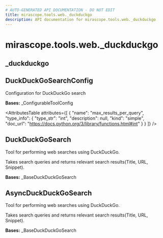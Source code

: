 ```yaml
---
# AUTO-GENERATED API DOCUMENTATION - DO NOT EDIT
title: mirascope.tools.web._duckduckgo
description: API documentation for mirascope.tools.web._duckduckgo
---
```


# mirascope.tools.web._duckduckgo

## <ApiType type="Module" path="tools/web/duckduckgo" symbolName="_duckduckgo" /> _duckduckgo

## <ApiType type="Class" path="tools/web/duckduckgo" symbolName="DuckDuckGoSearchConfig" /> DuckDuckGoSearchConfig

Configuration for DuckDuckGo search

**Bases:** _ConfigurableToolConfig

<AttributesTable
  attributes={[
  {
    "name": "max_results_per_query",
    "type_info": {
      "type_str": "int",
      "description": null,
      "kind": "simple",
      "doc_url": "https://docs.python.org/3/library/functions.html#int"
    }
  }
]}
/>


## <ApiType type="Class" path="tools/web/duckduckgo" symbolName="DuckDuckGoSearch" /> DuckDuckGoSearch

Tool for performing web searches using DuckDuckGo.

Takes search queries and returns relevant search results(Title, URL, Snippet).

**Bases:** _BaseDuckDuckGoSearch


## <ApiType type="Class" path="tools/web/duckduckgo" symbolName="AsyncDuckDuckGoSearch" /> AsyncDuckDuckGoSearch

Tool for performing web searches using DuckDuckGo.

Takes search queries and returns relevant search results(Title, URL, Snippet).

**Bases:** _BaseDuckDuckGoSearch



